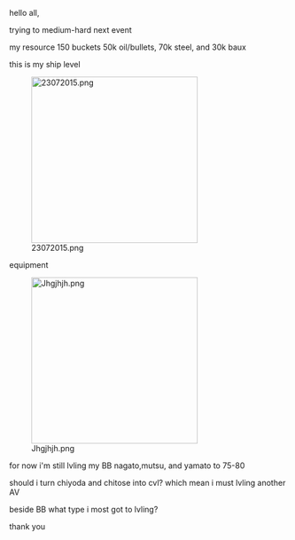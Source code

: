 hello all,

trying to medium-hard next event

my resource 150 buckets 50k oil/bullets, 70k steel, and 30k baux

this is my ship level

[[File:23072015.png|thumb|left|300px]]














equipment

[[File:Jhgjhjh.png|thumb|left|300px]]





























for now i'm still lvling my BB nagato,mutsu, and yamato to 75-80

should i turn chiyoda and chitose into cvl? which mean i must lvling another AV

beside BB what type i most got to lvling?

thank you<ac_metadata title="Preparation check. need advice here"> </ac_metadata>